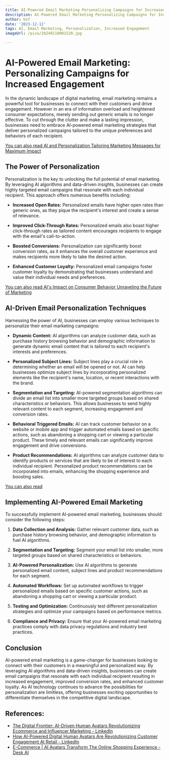 ```yaml
---
title: AI-Powered Email Marketing Personalizing Campaigns for Increased Engagement
description: AI-Powered Email Marketing Personalizing Campaigns for Increased Engagement
author: Usf
date: '2023-12-12'
tags: AI, Email Marketing, Personalization, Increased Engagement
imageUrl: /pixa/20240110001520.jpg

---
```

# AI-Powered Email Marketing:  Personalizing Campaigns for Increased Engagement

In the dynamic landscape  of digital marketing, email marketing  remains  a  powerful tool for businesses to connect with their customers and drive engagement. However in an era of information overload and heightened consumer expectations, merely sending out generic emails is no longer effective. To cut through  the clutter and make a lasting impression, businesses need to  embrace AI-powered email marketing strategies that deliver personalized campaigns tailored to the unique  preferences and behaviors of each recipient.

[You can also read AI and Personalization  Tailoring  Marketing Messages for Maximum Impact](AI%20and%20Personalization%20Tailoring%20Marketing%20Messages%20for%20Maximum%20Impact)


## The Power of Personalization

Personalization is the key to unlocking  the full potential of email marketing. By leveraging AI  algorithms and data-driven insights, businesses can create highly targeted email campaigns that  resonate with each individual recipient.  This approach offers numerous benefits including:

* **Increased Open Rates:** Personalized emails have higher open rates than generic  ones, as they pique  the recipient's interest and create a sense of relevance.

* **Improved Click-Through Rates:** Personalized emails  also boast higher click-through rates as tailored content encourages recipients to engage with the email's call-to-action.

* **Boosted Conversions:** Personalization can significantly boost  conversion rates, as it enhances the overall customer experience and makes  recipients more likely to take the desired action.

* **Enhanced Customer  Loyalty:** Personalized email campaigns foster customer loyalty by demonstrating that businesses understand and value their individual needs and preferences.

[You can also read AI's Impact on  Consumer Behavior Unraveling the Future of Marketing](AI%27s%20Impact%20on%20Consumer%20Behavior%20Unraveling%20the%20Future%20of%20Marketing)


## AI-Driven  Email  Personalization Techniques

Harnessing the power of AI, businesses can employ various techniques to  personalize their email marketing campaigns:

*  **Dynamic Content:**  AI algorithms can analyze customer data, such as purchase history browsing behavior and demographic information to generate dynamic email content  that is  tailored to each recipient's interests and preferences.

* **Personalized  Subject Lines:** Subject  lines play  a crucial role in  determining whether  an email will  be opened  or not. AI can help businesses optimize subject lines by incorporating personalized elements like the recipient's  name, location, or recent interactions with the brand.

* **Segmentation and  Targeting:** AI-powered  segmentation algorithms can divide an email list into smaller more targeted groups based on shared characteristics or behaviors. This allows businesses to send highly relevant content to each segment, increasing engagement and conversion rates.

* **Behavioral Triggered Emails:** AI can track customer behavior on a website or mobile app and trigger  automated emails based  on specific actions, such as  abandoning a shopping cart or viewing a particular  product. These  timely  and relevant emails can significantly improve engagement and drive conversions.

* **Product Recommendations:** AI  algorithms can analyze customer data to identify products or  services that  are likely to be of interest to each individual recipient. Personalized product recommendations can be incorporated into  emails, enhancing the shopping experience and boosting sales.

[You can also read ]()


## Implementing AI-Powered  Email  Marketing

To successfully  implement AI-powered email  marketing, businesses should consider the following steps:

1. **Data Collection and Analysis:** Gather relevant customer data, such as purchase history browsing  behavior, and demographic information to fuel AI algorithms.

2. **Segmentation and Targeting:** Segment your email list into smaller, more targeted groups based on shared characteristics or behaviors.

3. **AI-Powered Personalization:** Use AI  algorithms to  generate personalized email content,  subject lines and product recommendations for each segment.

4. **Automated Workflows:** Set  up automated workflows to trigger personalized emails based  on specific customer actions, such as abandoning a  shopping cart or viewing a particular product.

5. **Testing and Optimization:** Continuously test different personalization  strategies and optimize your campaigns based on  performance metrics.

6. **Compliance and Privacy:** Ensure that your AI-powered email marketing practices comply with data privacy regulations and industry best practices.

## Conclusion

AI-powered email marketing is a game-changer for businesses looking to  connect with their customers in a meaningful and personalized way. By leveraging AI algorithms and data-driven insights, businesses can create email campaigns that  resonate with each individual recipient resulting in increased engagement, improved conversion rates, and enhanced customer loyalty. As AI technology continues to advance the possibilities  for personalization are limitless, offering  businesses exciting opportunities to differentiate themselves in the competitive  digital landscape.

## References:
- [The Digital Frontier: AI-Driven Human Avatars Revolutionizing Ecommerce and Influencer Marketing - LinkedIn](https://www.linkedin.com/pulse/digital-frontier-ai-driven-human-avatars-ecommerce-whitaker)
- [How AI-Powered Digital Human Avatars Are Revolutionizing Customer Engagement At Retail - LinkedIn](https://www.linkedin.com/pulse/how-ai-powered-digital-human-avatars-revolutionizing?trk=organization_guest_main-feed-card_feed-article-content)
- [E-Commerce | AI Avatars Transform The Online Shopping Experience - Desk AI](https://www.desks.ai/retail/)
